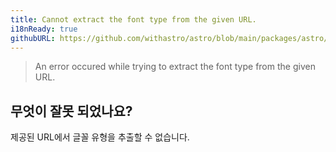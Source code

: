 ```yaml
---
title: Cannot extract the font type from the given URL.
i18nReady: true
githubURL: https://github.com/withastro/astro/blob/main/packages/astro/src/core/errors/errors-data.ts
---
```


> An error occured while trying to extract the font type from the given URL.

## 무엇이 잘못 되었나요?
제공된 URL에서 글꼴 유형을 추출할 수 없습니다.
